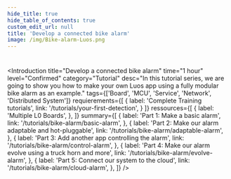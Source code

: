```yaml
---
hide_title: true
hide_table_of_contents: true
custom_edit_url: null
title: 'Develop a connected bike alarm'
image: /img/Bike-alarm-Luos.png
---
```



#

<Introduction
  title="Develop a connected bike alarm"
  time="1 hour"
  level="Confirmed"
  category="Tutorial"
  desc="In this tutorial series, we are going to show you how to make your own Luos app using a fully modular bike alarm as an example."
  tags={['Board', 'MCU', 'Service', 'Network', 'Distributed System']}
  requierements={[
    {
      label: 'Complete Training tutorials',
      link: '/tutorials/your-first-detection',
    }
  ]}
  ressources={[
    {
      label: 'Multiple L0 Boards',
    },
  ]}
  summary={[
    {
      label: 'Part 1: Make a basic alarm',
      link: '/tutorials/bike-alarm/basic-alarm',
    },
    {
      label: 'Part 2: Make our alarm adaptable and hot-pluggable',
      link: '/tutorials/bike-alarm/adaptable-alarm',
    },
    {
      label: 'Part 3: Add another app controlling the alarm',
      link: '/tutorials/bike-alarm/control-alarm',
    },
    {
      label: 'Part 4: Make our alarm evolve using a truck horn and more',
      link: '/tutorials/bike-alarm/evolve-alarm',
    },
    {
      label: 'Part 5: Connect our system to the cloud',
      link: '/tutorials/bike-alarm/cloud-alarm',
    },
  ]}
/>
